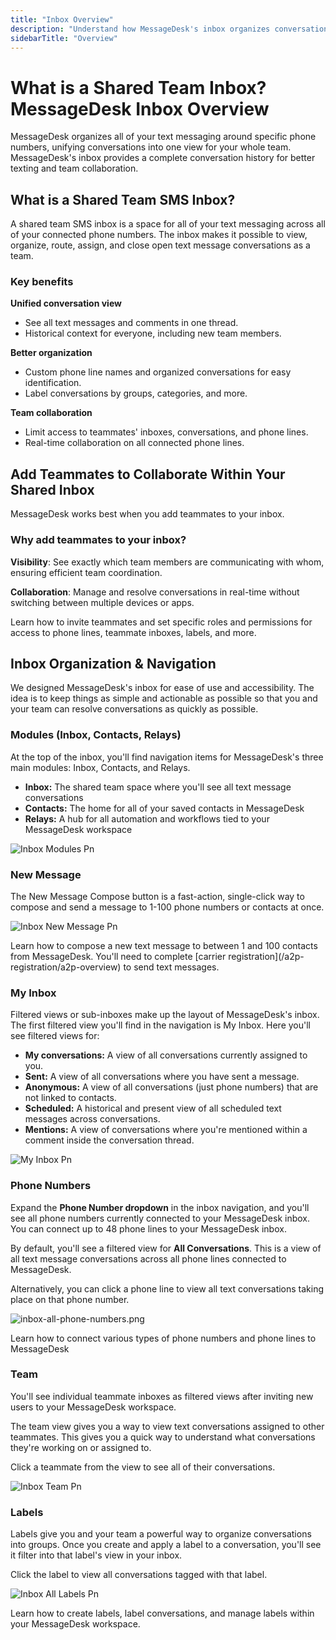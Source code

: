 ```yaml
---
title: "Inbox Overview"
description: "Understand how MessageDesk's inbox organizes conversations and streamlines team communication."
sidebarTitle: "Overview"
---
```


# What is a Shared Team Inbox? MessageDesk Inbox Overview

MessageDesk organizes all of your text messaging around specific phone numbers, unifying conversations into one view for your whole team. MessageDesk's inbox provides a complete conversation history for better texting and team collaboration.

## What is a Shared Team SMS Inbox?

A shared team SMS inbox is a space for all of your text messaging across all of your connected phone numbers. The inbox makes it possible to view, organize, route, assign, and close open text message conversations as a team.

### Key benefits

**Unified conversation view**

- See all text messages and comments in one thread.
- Historical context for everyone, including new team members.

**Better organization**

- Custom phone line names and organized conversations for easy identification.
- Label conversations by groups, categories, and more.

**Team collaboration**

- Limit access to teammates' inboxes, conversations, and phone lines.
- Real-time collaboration on all connected phone lines.

## Add Teammates to Collaborate Within Your Shared Inbox

MessageDesk works best when you add teammates to your inbox.

### Why add teammates to your inbox?

**Visibility**: See exactly which team members are communicating with whom, ensuring efficient team coordination.

**Collaboration**: Manage and resolve conversations in real-time without switching between multiple devices or apps.

<Card title="Invite and manage teammates" icon="user-plus" iconType="solid" href="/settings/team-management">
  Learn how to invite teammates and set specific roles and permissions for access to phone lines, teammate inboxes, labels, and more.
</Card>

## Inbox Organization & Navigation

We designed MessageDesk's inbox for ease of use and accessibility. The idea is to keep things as simple and actionable as possible so that you and your team can resolve conversations as quickly as possible.

### Modules (Inbox, Contacts, Relays)

At the top of the inbox, you'll find navigation items for MessageDesk's three main modules: Inbox, Contacts, and Relays.

- **Inbox:** The shared team space where you'll see all text message conversations
- **Contacts:** The home for all of your saved contacts in MessageDesk
- **Relays:** A hub for all automation and workflows tied to your MessageDesk workspace

![Inbox Modules Pn](/docs-main/images/inbox-modules.png)

### New Message

The New Message Compose button is a fast-action, single-click way to compose and send a message to 1-100 phone numbers or contacts at once.

![Inbox New Message Pn](/docs-main/images/inbox-new-message.png)

<Card title="Composing and sending a new message" icon="message-plus" iconType="solid" href="/messaging/new-message-compose">
  Learn how to compose a new text message to between 1 and 100 contacts from MessageDesk.
</Card>

<Note>
  You'll need to complete [carrier registration](/a2p-registration/a2p-overview) to send text messages.
</Note>

### My Inbox

Filtered views or sub-inboxes make up the layout of MessageDesk's inbox. The first filtered view you'll find in the navigation is My Inbox. Here you'll see filtered views for:

- **My conversations:** A view of all conversations currently assigned to you.
- **Sent:** A view of all conversations where you have sent a message.
- **Anonymous:** A view of all conversations (just phone numbers) that are not linked to contacts.
- **Scheduled:** A historical and present view of all scheduled text messages across conversations.
- **Mentions:** A view of conversations where you're mentioned within a comment inside the conversation thread.

![My Inbox Pn](/docs-main/images/my-inbox.png)

### Phone Numbers

Expand the **Phone Number dropdown** in the inbox navigation, and you'll see all phone numbers currently connected to your MessageDesk inbox. You can connect up to 48 phone lines to your MessageDesk inbox.

By default, you'll see a filtered view for **All Conversations**. This is a view of all text message conversations across all phone lines connected to MessageDesk.

Alternatively, you can click a phone line to view all text conversations taking place on that phone number.

![inbox-all-phone-numbers.png](/docs-main/images/inbox-all-phone-numbers.png)

<Card title="Connect phone numbers to MessageDesk" icon="phone-plus" iconType="solid" href="/get-started/phone-numbers">
  Learn how to connect various types of phone numbers and phone lines to MessageDesk
</Card>

### Team

You'll see individual teammate inboxes as filtered views after inviting new users to your MessageDesk workspace.

The team view gives you a way to view text conversations assigned to other teammates. This gives you a quick way to understand what conversations they're working on or assigned to.

Click a teammate from the view to see all of their conversations.

![Inbox Team Pn](/docs-main/images/inbox-team.png)

### Labels

Labels give you and your team a powerful way to organize conversations into groups. Once you create and apply a label to a conversation, you'll see it filter into that label's view in your inbox.

Click the label to view all conversations tagged with that label.

![Inbox All Labels Pn](/docs-main/images/inbox-all-labels.png)

<Card title="Create & manage conversation labels" icon="tag" iconType="solid" href="/inbox/labels">
  Learn how to create labels, label conversations, and manage labels within your MessageDesk workspace.
</Card>